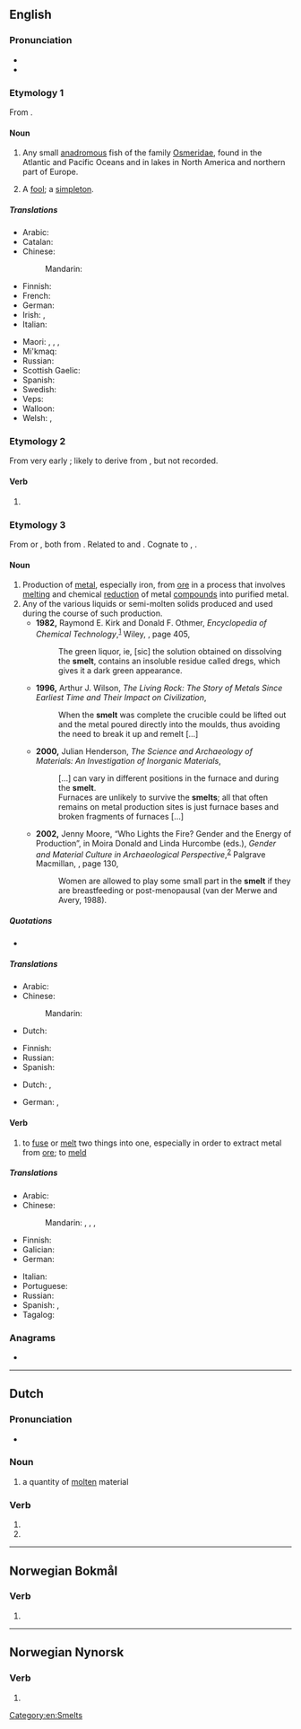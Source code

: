 ==English==
{{wikipedia|dab=smelt (disambiguation)}}

===Pronunciation===
* {{IPA|/ˈsmɛlt/|lang=en}}
* {{rhymes|ɛlt|lang=en}}

===Etymology 1===
From {{etyl|ang|en}} {{m|ang|smelt}}.

====Noun====
{{wikipedia}}
{{en-noun}}

# Any small [[anadromous]] fish of the family [[Osmeridae]], found in the Atlantic and Pacific Oceans and in lakes in North America and northern part of Europe.
# {{lb|en|obsolete}} A [[fool]]; a [[simpleton]].
#: {{rfquotek|Beaumont and Fletcher}}

=====Translations=====
{{trans-top|fish of the family Osmeridae}}
* Arabic: {{t-needed|ar}}
* Catalan: {{t|ca|eperlà|m}}
* Chinese:
*: Mandarin: {{t-needed|cmn}}
* Finnish: {{t+|fi|kuore}}
* French: {{t+|fr|éperlan|m}}
* German: {{t|de|Stint|m}}
* Irish: {{t|ga|cualarach|m}}, {{t|ga|smealt|m}}
* Italian: {{t|it|sperlano|m}}
{{trans-mid}}
* Maori: {{t|mi|ngaore}}, {{t|mi|paraki}}, {{t|mi|rangiriri}}, {{t|mi|kehakeha}}
* Mi'kmaq: {{t|mic|gaqpesaw|an}}
* Russian: {{t+|ru|ко́рюшка|f}}
* Scottish Gaelic: {{t|gd|dubh-bhreac|m}}
* Spanish: {{t|es|eperlano|m}}
* Swedish: {{t+|sv|nors}}
* Veps: {{t|vep|sinikod}}
* Walloon: {{t|wa|spierlin|m}}
* Welsh: {{t|cy|brwyniad|m}}, {{t|cy|gwyniad Ebrill|m}}
{{trans-bottom}}

===Etymology 2===
From very early {{etyl|enm|en}} {{m|enm|smel}}; likely to derive from {{etyl|ang|en}}, but not recorded.

====Verb====
{{head|en|verb form}}

# {{en-past of|smell}}

===Etymology 3===
From {{etyl|dum|en}} {{m|dum|smelten||to melt}} or {{etyl|gml|en}} {{m|gml|smelten||to melt}}, both from {{etyl|gem-pro|en}} {{m|gem-pro|*smeltaną||to melt}}. Related to {{cog|en|melt}} and {{cog|ang|meltan||to melt}}. Cognate to {{cog|nl|smelten}}, {{cog|de|schmelzen}}.

====Noun====
{{en-noun}}

# Production of [[metal]], especially iron, from [[ore]] in a process that involves [[melt|melting]] and chemical [[reduction]] of metal [[compound|compounds]] into purified metal.
# Any of the various liquids or semi-molten solids produced and used during the course of such production.
#* '''1982,''' Raymond E. Kirk and Donald F. Othmer, ''Encyclopedia of Chemical Technology'',<sup>[http://books.google.com/books?id=ELo2AAAAMAAJ]</sup> Wiley, {{ISBN|0471020729}}, page 405,
#*: The green liquor, ie, [sic] the solution obtained on dissolving the '''smelt''', contains an insoluble residue called dregs, which gives it a dark green appearance.
#* '''1996,''' Arthur J. Wilson, ''The Living Rock: The Story of Metals Since Earliest Time and Their Impact on Civilization'',
#*: When the '''smelt''' was complete the crucible could be lifted out and the metal poured directly into the moulds, thus avoiding the need to break it up and remelt […]
#* '''2000,''' Julian Henderson, ''The Science and Archaeology of Materials: An Investigation of Inorganic Materials'',
#*: […] can vary in different positions in the furnace and during the '''smelt'''.
#*: Furnaces are unlikely to survive the '''smelts'''; all that often remains on metal production sites is just furnace bases and broken fragments of furnaces […]
#* '''2002,''' Jenny Moore, “Who Lights the Fire? Gender and the Energy of Production”, in Moira Donald and Linda Hurcombe (eds.), ''Gender and Material Culture in Archaeological Perspective'',<sup>[http://books.google.com/books?id=che-z_41CnkC]</sup> Palgrave Macmillan, {{ISBN|0312223986}}, page 130,
#*: Women are allowed to play some small part in the '''smelt''' if they are breastfeeding or post-menopausal (van der Merwe and Avery, 1988). <!-- Confused? So is Ms. Moore. The smelt is considered allegorical for the female reproductive process, but woman who are pregnant or capable of pregnancy are considered detrimental to the smelt, so can't participate. -->

=====Quotations=====
* {{seeCites}}

=====Translations=====
{{trans-see|production of metal, especially iron, from ore|smelting}}

{{trans-top|any of the molten liquids involved in these processes}}
* Arabic: {{t-needed|ar}}
* Chinese:
*: Mandarin: {{t-needed|cmn}}
* Dutch: {{t+|nl|smelten}}
{{trans-mid}}
* Finnish: {{t+|fi|sula}}
* Russian: {{t+|ru|распла́в|m}}
* Spanish: {{t-needed|es}}
{{trans-bottom}}

{{checktrans-top}}
* Dutch: {{t+check|nl|smelten}}, {{t+check|nl|versmelten}}
{{trans-mid}}
* German: {{t+check|de|schmelzen}}, {{t+check|de|verhütten}}
{{trans-bottom}}

====Verb====
{{en-verb}}

# to [[fuse]] or [[melt]] two things into one, especially in order to extract metal from [[ore]]; to [[meld]]

=====Translations=====
{{trans-top|to fuse two things into one}}
* Arabic: {{t-needed|ar}}
* Chinese:
*: Mandarin: {{t+|cmn|冶煉|sc=Hani}}, {{t+|cmn|冶炼|tr=yěliàn|sc=Hani}}, {{t+|cmn|熔煉|sc=Hani}}, {{t+|cmn|熔炼|tr=róngliàn|sc=Hani}}
* Finnish: {{t+|fi|sulattaa}}
* Galician: {{t+|gl|fundir}}
* German: {{t+|de|verschmelzen}}
{{trans-mid}}
* Italian: {{t+|it|fondere}}
* Portuguese: {{t+|pt|fundir}}
* Russian: {{t-needed|ru}}
* Spanish: {{t+|es|fundir}}, {{t+|es|soldar}}
* Tagalog: {{t|tl|tugnawin}}
{{trans-bottom}}

===Anagrams===
* {{anagrams|en|a=elmst|melts}}

[[Category:en:Smelts]]

----

==Dutch==

===Pronunciation===
* {{audio|Nl-smelt.ogg|Audio|lang=nl}}

===Noun===
{{nl-noun|m|-|-}}

# a quantity of [[molten]] material

===Verb===
{{nl-verb-form}}

# {{nl-verb form of|p=123|n=sg|t=pres|m=ind|smelten}}
# {{nl-verb form of|m=imp|smelten}}

----

==Norwegian Bokmål==

===Verb===
{{head|nb|verb form}}

# {{form of|imperative|smelte|lang=nb}}

----
==Norwegian Nynorsk==
===Verb===
{{head|nn|verb form}}

# {{form of|past participle|smelta|lang=nn}}
 {{form of|imperative|smelta|lang=nn}}